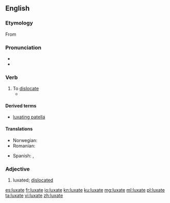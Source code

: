 {{was wotd|2008|December|29}}
==English==

===Etymology===
From {{etyl|la|en}} {{m|la|luxō}}

===Pronunciation===
* {{IPA|/ˈlʌk.seɪt/|lang=en}}
* {{audio|En-us-luxate.ogg|Audio (US)|lang=en}}

===Verb===
{{en-verb|luxates|luxating|luxated}}

# To [[dislocate]]
#* {{quote-book|1863|[[w:Stephen Smith (surgeon)|Stephen Smith]]|Hand-book of Surgical Operations|url=http://books.google.com/books?id=-GkfrDGXQH4C&pg=PA97|page=97
|passage=If in cases of difficulty you have recourse to this means, '''luxate''' downwards as far as half the dorsopalmar diameter, and then ''vice versa''.}}

====Derived terms====
* [[luxating patella]]

====Translations====
{{trans-top|to dislocate}}
* Norwegian: {{t|no|luksere}}
* Romanian: {{t+|ro|luxa}}
{{trans-mid}}
* Spanish: {{t+|es|dislocar}}, {{t+|es|luxar}}
{{trans-bottom}}

===Adjective===
{{en-adj}}

# luxated; [[dislocated]]

[[es:luxate]]
[[fr:luxate]]
[[io:luxate]]
[[kn:luxate]]
[[ku:luxate]]
[[mg:luxate]]
[[ml:luxate]]
[[pl:luxate]]
[[ta:luxate]]
[[vi:luxate]]
[[zh:luxate]]